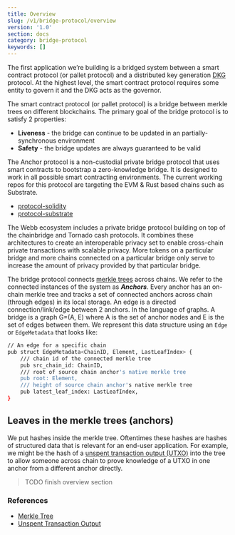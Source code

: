 ```yaml
---
title: Overview
slug: /v1/bridge-protocol/overview
version: '1.0'
section: docs
category: bridge-protocol
keywords: []
---
```


The first application we’re building is a bridged system between a smart contract protocol (or pallet protocol)
and a distributed key generation [DKG](https://en.wikipedia.org/wiki/Distributed_key_generation) protocol.
At the highest level, the smart contract protocol requires some entity to govern it and the DKG acts as the
governor.

The smart contract protocol (or pallet protocol) is a bridge between merkle trees on different blockchains.
The primary goal of the bridge protocol is to satisfy 2 properties:

- **Liveness** - the bridge can continue to be updated in an partially-synchronous environment
- **Safety** - the bridge updates are always guaranteed to be valid

The Anchor protocol is a non-custodial private bridge protocol that uses smart contracts to bootstrap a
zero-knowledge bridge. It is designed to work in all possible smart contracting environments. The current
working repos for this protocol are targeting the EVM & Rust based chains such as Substrate.

- [protocol-solidity](https://github.com/webb-tools/protocol-solidity)
- [protocol-substrate](https://github.com/webb-tools/protocol-substrate)

The Webb ecosystem includes a private bridge protocol building on top of the chainbridge and Tornado cash protocols.
It combines these architectures to create an interoperable privacy set to enable cross-chain private transactions
with scalable privacy. More tokens on a particular bridge and more chains connected on a particular bridge only
serve to increase the amount of privacy provided by that particular bridge.

The bridge protocol connects [merkle trees](https://en.wikipedia.org/wiki/Merkle_tree) across chains. We refer to
the connected instances of the system as **_Anchors_**. Every anchor has an on-chain merkle tree and tracks a set
of connected anchors across chain (through edges) in its local storage. An edge is a directed connection/link/edge
between 2 anchors. In the language of graphs. A bridge is a graph G=(A, E) where A is the set of anchor nodes and
E is the set of edges between them. We represent this data structure using an `Edge` or `EdgeMetadata` that looks
like:

```bash
// An edge for a specific chain
pub struct EdgeMetadata<ChainID, Element, LastLeafIndex> {
	/// chain id of the connected merkle tree
	pub src_chain_id: ChainID,
	/// root of source chain anchor's native merkle tree
	pub root: Element,
	/// height of source chain anchor's native merkle tree
	pub latest_leaf_index: LastLeafIndex,
}
```

## Leaves in the merkle trees (anchors)

We put hashes inside the merkle tree. Oftentimes these hashes are hashes of structured data that is relevant for
an end-user application. For example, we might be the hash of a [unspent transaction output (UTXO)](https://en.wikipedia.org/wiki/Unspent_transaction_output)
into the tree to allow someone across chain to prove knowledge of a UTXO in one anchor from a different anchor
directly.

> TODO finish overview section

### References

- [Merkle Tree](https://en.wikipedia.org/wiki/Merkle_tree)
- [Unspent Transaction Output](https://en.wikipedia.org/wiki/Unspent_transaction_output)
